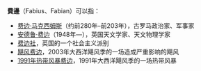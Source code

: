 '''費邊'''（Fabius、Fabian）可以指：

*[[费边·马克西姆斯|费边·马克西姆斯]]（约前280年–前203年），古罗马政治家、军事家
*[[安德鲁·费边|安德鲁·费边]]（1948年—），英国天文学家、天文物理学家
*[[费边社|费边社]]，英国的一个社会主义派别
*[[飓风费边|飓风费边]]，2003年大西洋飓风季的一场造成严重影响的飓风
*[[1991年热带风暴费边|1991年热带风暴费边]]，1991年大西洋飓风季的一场热带风暴

{{Disambig|Cat=二字消歧义}}